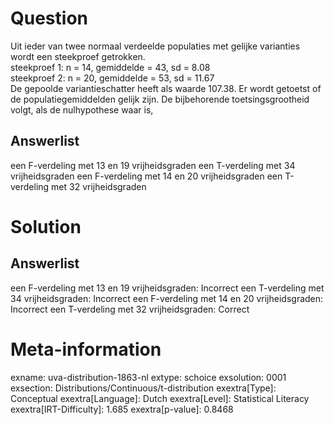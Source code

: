 Question
========

Uit ieder van twee normaal verdeelde populaties met gelijke varianties
wordt een steekproef getrokken.\
steekproef 1: n = 14, gemiddelde = 43, sd = 8.08\
steekproef 2: n = 20, gemiddelde = 53, sd = 11.67\
De gepoolde variantieschatter heeft als waarde 107.38. Er wordt getoetst
of de populatiegemiddelden gelijk zijn. De bijbehorende
toetsingsgrootheid volgt, als de nulhypothese waar is,

Answerlist
----------

een F-verdeling met 13 en 19 vrijheidsgraden
een T-verdeling met 34 vrijheidsgraden
een F-verdeling met 14 en 20 vrijheidsgraden
een T-verdeling met 32 vrijheidsgraden

Solution
========

Answerlist
----------

een F-verdeling met 13 en 19 vrijheidsgraden: Incorrect
een T-verdeling met 34 vrijheidsgraden: Incorrect
een F-verdeling met 14 en 20 vrijheidsgraden: Incorrect
een T-verdeling met 32 vrijheidsgraden: Correct

Meta-information
================
exname: uva-distribution-1863-nl
extype: schoice
exsolution: 0001
exsection: Distributions/Continuous/t-distribution
exextra[Type]: Conceptual
exextra[Language]: Dutch
exextra[Level]: Statistical Literacy
exextra[IRT-Difficulty]: 1.685
exextra[p-value]: 0.8468
